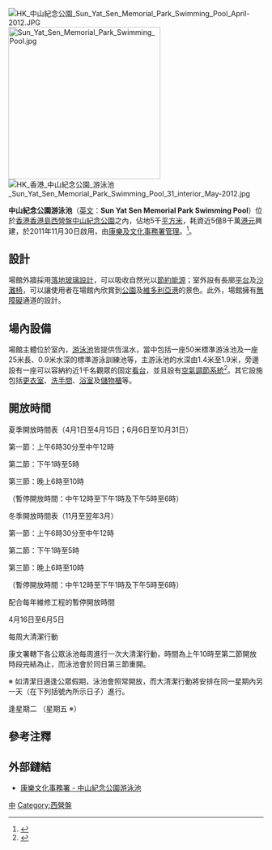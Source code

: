 [[File:HK_中山紀念公園_Sun_Yat_Sen_Memorial_Park_Swimming_Pool_April-2012.JPG|thumb]]
[[File:Sun_Yat_Sen_Memorial_Park_Swimming_Pool.jpg|300px]]
[[File:HK_香港_中山紀念公園_游泳池_Sun_Yat_Sen_Memorial_Park_Swimming_Pool_31_interior_May-2012.jpg|thumb]]

'''中山紀念公園游泳池'''（[[英文|英文]]：'''Sun Yat Sen Memorial Park Swimming Pool'''）位於[[香港|香港]][[香港島|香港島]][[西營盤|西營盤]][[中山紀念公園|中山紀念公園]]之內，佔地5千[[平方米|平方米]]，耗資近5億8千萬[[港元|港元]]興建，於2011年11月30日啟用，由[[康樂及文化事務署|康樂及文化事務署]][[管理|管理]]。<ref>{{Cite web |url=http://www.lcsd.gov.hk/b5/ppr_release_det.php?id=4161 |title=康文署今增兩個暖水游泳池迎冬季 |accessdate=2012-01-16 |archive-date=2012-04-05 |archive-url=https://web.archive.org/web/20120405173440/http://www.lcsd.gov.hk/b5/ppr_release_det.php?id=4161 |dead-url=no }}</ref>。

== 設計 ==
場館外牆採用[[落地玻璃|落地玻璃]][[設計|設計]]，可以吸收自然光以[[節約能源|節約能源]]；室外設有長廓[[平台|平台]]及[[沙灘椅|沙灘椅]]，可以讓使用者在場館內欣賞到[[公園|公園]]及[[維多利亞港|維多利亞港]]的景色。此外，場館擁有[[無障礙|無障礙]]通道的設計。

== 場內設備 ==
場館主體位於室內，[[游泳池|游泳池]]皆提供恆溫水，當中包括一座50米標準游泳池及一座25米長、0.9米水深的標準游泳訓練池等，主游泳池的水深由1.4米至1.9米，旁邊設有一座可以容納約近1千名觀眾的固定[[看台|看台]]，並且設有[[空氣調節|空氣調節]][[系統|系統]]<ref>{{Cite web |url=http://the-sun.on.cc/cnt/news/20110809/00407_002.html |title=泳池坐落之處 孫中山離港之地 |accessdate=2011-08-09 |archive-date=2019-02-20 |archive-url=https://web.archive.org/web/20190220193118/http://the-sun.on.cc/cnt/news/20110809/00407_002.html |dead-url=no }}</ref>。其它設施包括[[更衣室|更衣室]]、[[洗手間|洗手間]]、[[浴室|浴室]]及[[儲物櫃|儲物櫃]]等。

== 開放時間 ==

夏季開放時間表（4月1日至4月15日；6月6日至10月31日）

第一節：上午6時30分至中午12時

第二節：下午1時至5時

第三節：晚上6時至10時

（暫停開放時間：中午12時至下午1時及下午5時至6時）

冬季開放時間表（11月至翌年3月）

第一節：上午6時30分至中午12時

第二節：下午1時至5時

第三節：晚上6時至10時

（暫停開放時間：中午12時至下午1時及下午5時至6時）

配合每年維修工程的暫停開放時間

4月16日至6月5日

每周大清潔行動

康文署轄下各公眾泳池每周進行一次大清潔行動，時間為上午10時至第二節開放時段完結為止，而泳池會於同日第三節重開。

※ 如清潔日適逢公眾假期，泳池會照常開放，而大清潔行動將安排在同一星期內另一天（在下列括號內所示日子）進行。

逢星期二 
（星期五 ※）

==參考注釋==
<div class="references-small">
<references />
</div>

==外部鏈結==
*[https://www.lcsd.gov.hk/clpss/tc/webApp/Swimming.do?swpId=40 康樂文化事務署 - 中山紀念公園游泳池]{{Wayback|url=https://www.lcsd.gov.hk/clpss/tc/webApp/Swimming.do?swpId=40 |date=20181005072051 }}

{{commonscat|Sun Yat Sen Memorial Park Swimming Pool}}

{{香港公眾泳池}}

[[Category:香港公眾泳池|中]]
[[Category:西營盤|Category:西營盤]]